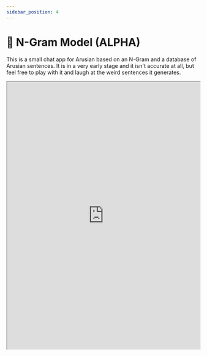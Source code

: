 ```yaml
---
sidebar_position: 4
---
```


# 🧠 N-Gram Model (ALPHA)

This is a small chat app for Arusian based on an N-Gram and a database of Arusian sentences. 
It is in a very early stage and it isn't accurate at all, but feel free to play with it and laugh 
at the weird sentences it generates.

<iframe src="https://andrewnationdev.github.io/arusian-database/ngrams/kayei-ket.html" width="100%" height="700px"/>